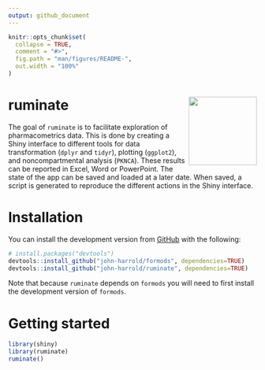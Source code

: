 ```yaml
---
output: github_document
---
```


<!-- README.md is generated from README.Rmd. Please edit that file -->

```r
knitr::opts_chunk$set(
  collapse = TRUE,
  comment = "#>",
  fig.path = "man/figures/README-",
  out.width = "100%"
)
```

# ruminate <img src="man/figures/logo.png" align="right" height="138.5" />

<!-- badges: start 
[![R-CMD-check](https://github.com/john-harrold/ruminate/workflows/R-CMD-check/badge.svg)](https://github.com/john-harrold/ruminate/actions)
-->

<!---
[![version](https://www.r-pkg.org/badges/version/ruminate)](https://CRAN.R-project.org/package=ruminate)
![cranlogs](https://cranlogs.r-pkg.org/badges/ruminate) 
![Active](https://www.repostatus.org/badges/latest/active.svg)
---> 


<!-- badges: 
[![Lifecycle: Experimental](https://img.shields.io/badge/lifecycle-experimental-orange.svg)](https://lifecycle.r-lib.org/articles/stages.html)


[ruminate](<https://rumiante.ubiquity.tools>) 
end -->

The goal of `ruminate` is to facilitate exploration of pharmacometrics data. This is done by creating a Shiny interface to different tools for data transformation (`dplyr` and `tidyr`), plotting (`ggplot2`), and noncompartmental analysis (`PKNCA`). These results can be reported in Excel, Word or PowerPoint. The state of the app can be saved and loaded at a later date. When saved, a script is generated to reproduce the different actions in the Shiny interface.

# Installation
<!---
You can install the released version of ``rumiante`` from [CRAN](https://cran.r-project.org/package=ruminate) with:

``` r
install.packages("ruminate")
```
--->


You can install the development version from [GitHub](https://github.com/john-harrold/) with the following:

``` r
# install.packages("devtools")
devtools::install_github("john-harrold/formods", dependencies=TRUE)
devtools::install_github("john-harrold/ruminate", dependencies=TRUE)
```

Note that because `ruminate` depends on `formods` you will need to first install the development version of `formods`.

# Getting started


``` r 
library(shiny)
library(ruminate)
ruminate()
```

